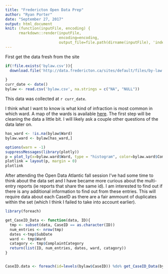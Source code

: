```yaml
---
title: "Fredericton Open Data Prep"
author: "Ryan Porter"
date: "September 27, 2017"
output: html_document
knit: (function(inputFile, encoding) { 
      rmarkdown::render(inputFile,
                        encoding=encoding, 
                        output_file=file.path(dirname(inputFile), 'index.html')) })
---
```


First get the data fresh from the site

```r
if(!file.exists('bylaw.csv')){
  download.file('http://data.fredericton.ca/sites/default/files/by-law.csv', 'bylaw.csv')
  
}
curr_date <- date() 
bylaw <- read.csv('bylaw.csv', na.strings = c("NA", "NULL"))

```
This data was collected at `r curr_date`.

I think what I want to know is what kind of infraction is most common in which ward. A map of the wards is available [here](http://www.fredericton.ca/sites/default/files/pdf/2016may11wardmap.pdf). The first step will be cleaning the data a little bit. I will likely ask a couple other questions of the data later on.

```r
has_ward <- !is.na(bylaw$Ward)
bylaw.ward <- bylaw[has_ward,]

options(warn = -1)
suppressMessages(library(plotly))
p = plot_ly(x=bylaw.ward$Ward, type = "histogram", color=bylaw.ward$ComplaintCategory)
plotlink = layout(p, margin = 0)
plotlink

```

After attending the Open Data Atlantic fall session I've had some time to think about the data set and I have became more curious about the multi-entry reports (ie reports that share the same id). I am interested to find out if there is any additional information to find out from these entries. This will require data about each CaseID as there are a fair ammount of duplicates within the set (which I think I failed to take into account earlier).

```r
library(foreach)

get_CaseID_Data <- function(data, ID){
  tmp <- subset(data, CaseID == as.character(ID))
  num_entries <- nrow(tmp)
  dates <-tmp$SubDate
  ward <- tmp$Ward
  catagory <- tmp$ComplaintCategory
  return(list(ID, num_entries, dates, ward, catagory))
}


CaseID.data <- foreach(id=levels(bylaw$CaseID)) %do% get_CaseID_Data(bylaw, id)

```